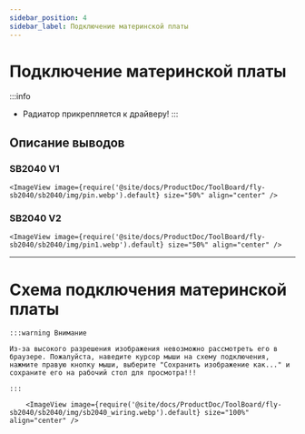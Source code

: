 ```yaml
---
sidebar_position: 4
sidebar_label: Подключение материнской платы
---
```




# Подключение материнской платы

:::info
* Радиатор прикрепляется к драйверу!
:::


## Описание выводов

### SB2040 V1
    <ImageView image={require('@site/docs/ProductDoc/ToolBoard/fly-sb2040/sb2040/img/pin.webp').default} size="50%" align="center" />

### SB2040 V2
    <ImageView image={require('@site/docs/ProductDoc/ToolBoard/fly-sb2040/sb2040/img/pin1.webp').default} size="50%" align="center" />

---

# Схема подключения материнской платы

    :::warning Внимание

    Из-за высокого разрешения изображения невозможно рассмотреть его в браузере. Пожалуйста, наведите курсор мыши на схему подключения, нажмите правую кнопку мыши, выберите "Сохранить изображение как..." и сохраните его на рабочий стол для просмотра!!!

    :::

        <ImageView image={require('@site/docs/ProductDoc/ToolBoard/fly-sb2040/sb2040/img/sb2040_wiring.webp').default} size="100%" align="center" />

